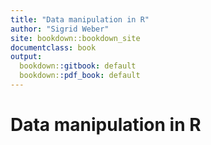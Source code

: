 ---
title: "Data manipulation in R"
author: "Sigrid Weber"
site: bookdown::bookdown_site
documentclass: book
output:
  bookdown::gitbook: default
  bookdown::pdf_book: default
---

# Data manipulation in R
